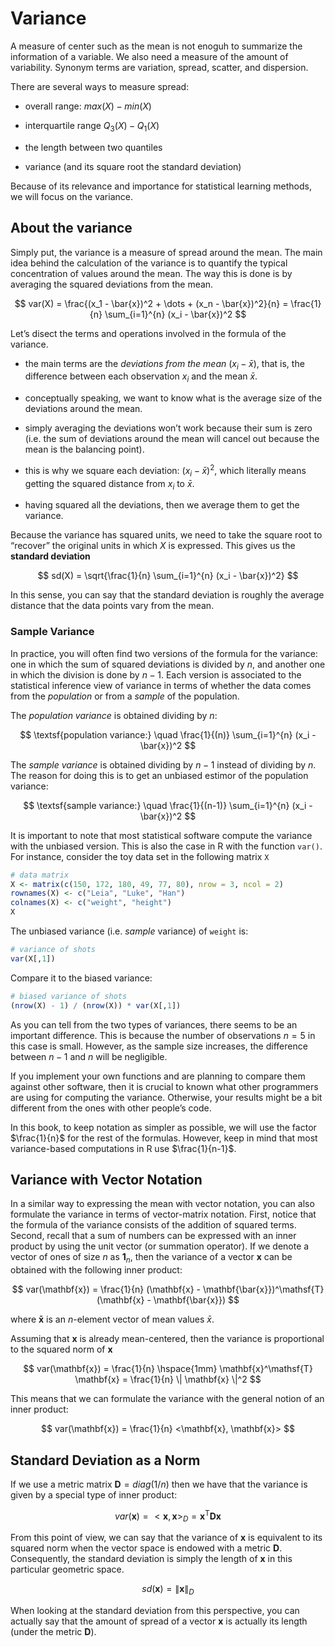 # Variance {#variance}

A measure of center such as the mean is not enoguh to summarize the information of a variable. We also need a measure of the amount of variability. Synonym terms are variation, spread, scatter, and dispersion.

There are several ways to measure spread:

- overall range: $max(X) - min(X)$

- interquartile range $Q_3(X) - Q_1(X)$

- the length between two quantiles

- variance (and its square root the standard deviation)


Because of its relevance and importance for statistical learning methods, we will focus on the variance.


## About the variance

Simply put, the variance is a measure of spread around the mean. The main idea behind the calculation of the variance is to quantify the typical concentration of values around the mean. The way this is done is by averaging the squared deviations from the mean.

$$
var(X) = \frac{(x_1 - \bar{x})^2 + \dots + (x_n - \bar{x})^2}{n} = \frac{1}{n} \sum_{i=1}^{n} (x_i - \bar{x})^2
$$

Let's disect the terms and operations involved in the formula of the variance.

- the main terms are the _deviations from the mean_ $(x_i - \bar{x})$, that is, the difference between each observation $x_i$ and the mean $\bar{x}$.

- conceptually speaking, we want to know what is the average size of the deviations around the mean.

- simply averaging the deviations won't work because their sum is zero (i.e. the sum of deviations around the mean will cancel out because the mean is the balancing point).

- this is why we square each deviation: $(x_i - \bar{x})^2$, which literally means getting the squared distance from $x_i$ to $\bar{x}$.

- having squared all the deviations, then we average them to get the variance.

Because the variance has squared units, we need to take the square root to "recover" the original units in which $X$ is expressed. This gives us the __standard deviation__

$$
sd(X) = \sqrt{\frac{1}{n} \sum_{i=1}^{n} (x_i - \bar{x})^2}
$$

In this sense, you can say that the standard deviation is roughly the average distance that the data points vary from the mean.


### Sample Variance

In practice, you will often find two versions of the formula for the variance: one in which the sum of squared deviations is divided by $n$, and another one in which the division is done by $n-1$. Each version is associated to the statistical inference view of variance in terms of whether the data comes from the _population_ or from a _sample_ of the population. 

The _population variance_ is obtained dividing by $n$:

$$
\textsf{population variance:} \quad \frac{1}{(n)} \sum_{i=1}^{n} (x_i - \bar{x})^2
$$

The _sample variance_ is obtained dividing by $n - 1$ instead of dividing by $n$. The reason for doing this is to get an unbiased estimor of the population variance:

$$
\textsf{sample variance:} \quad \frac{1}{(n-1)} \sum_{i=1}^{n} (x_i - \bar{x})^2
$$

It is important to note that most statistical software compute the variance with the unbiased version. This is also the case in R with the function `var()`. For instance, consider the toy data set in the following matrix `X`

```r
# data matrix
X <- matrix(c(150, 172, 180, 49, 77, 80), nrow = 3, ncol = 2)
rownames(X) <- c("Leia", "Luke", "Han")
colnames(X) <- c("weight", "height")
X
```

The unbiased variance (i.e. _sample_ variance) of `weight` is:

```r
# variance of shots
var(X[,1])
```

Compare it to the biased variance:

```r
# biased variance of shots
(nrow(X) - 1) / (nrow(X)) * var(X[,1])
```

As you can tell from the two types of variances, there seems to be an important difference. This is because the number of observations $n = 5$ in this case is small. However, as the sample size increases, the difference between $n-1$ and $n$ will be negligible.

If you implement your own functions and are planning to compare them against other software, then it is crucial to known what other programmers are using for computing the variance. Otherwise, your results might be a bit different from the ones with other people's code.

In this book, to keep notation as simpler as possible, we will use the factor $\frac{1}{n}$ for the rest of the formulas. However, keep in mind that most variance-based computations in R use $\frac{1}{n-1}$.



## Variance with Vector Notation

In a similar way to expressing the mean with vector notation, you can also formulate the variance in terms of vector-matrix notation. First, notice that the formula of the variance consists of the addition of squared terms. Second, recall that a sum of numbers can be expressed with an inner product by using the unit vector (or summation operator). If we denote a vector of ones of size $n$ as $\mathbf{1}_{n}$, then the variance of a vector $\mathbf{x}$ can be obtained with the following inner product:

$$
var(\mathbf{x}) = \frac{1}{n} (\mathbf{x} - \mathbf{\bar{x}})^\mathsf{T} (\mathbf{x} - \mathbf{\bar{x}})
$$

where $\mathbf{\bar{x}}$ is an $n$-element vector of mean values $\bar{x}$.

Assuming that $\mathbf{x}$ is already mean-centered, then the variance is proportional to the squared norm of $\mathbf{x}$

$$
var(\mathbf{x}) = \frac{1}{n} \hspace{1mm} \mathbf{x}^\mathsf{T} \mathbf{x} = \frac{1}{n} \| \mathbf{x} \|^2
$$

This means that we can formulate the variance with the general notion of an inner product:

$$
var(\mathbf{x}) = \frac{1}{n} <\mathbf{x}, \mathbf{x}>
$$


## Standard Deviation as a Norm

If we use a metric matrix $\mathbf{D} = diag(1/n)$ then we have that the variance is given by a special type of inner product:

$$
var(\mathbf{x}) = <\mathbf{x}, \mathbf{x}>_{D} = \mathbf{x}^\mathsf{T} \mathbf{D x}
$$

From this point of view, we can say that the variance of $\mathbf{x}$ is equivalent to its squared norm when the vector space is endowed with a metric $\mathbf{D}$. Consequently, the standard deviation is simply the length of $\mathbf{x}$ in this particular geometric space.

$$
sd(\mathbf{x}) = \| \mathbf{x} \|_{D}
$$

When looking at the standard deviation from this perspective, you can actually say that the amount of spread of a vector $\mathbf{x}$ is actually its length (under the metric $\mathbf{D}$).


